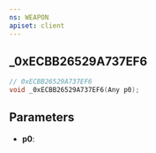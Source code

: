 ```yaml
---
ns: WEAPON
apiset: client
---
```

## _0xECBB26529A737EF6

```c
// 0xECBB26529A737EF6
void _0xECBB26529A737EF6(Any p0);
```


## Parameters
* **p0**: